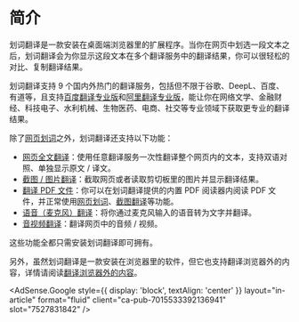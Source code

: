 
# 简介

划词翻译是一款安装在桌面端浏览器里的扩展程序。当你在网页中划选一段文本之后，划词翻译会为你显示这段文本在多个翻译服务中的翻译结果，你可以很轻松的对比、复制翻译结果。

划词翻译支持 9 个国内外热门的翻译服务，包括但不限于谷歌、DeepL、百度、有道等，且支持[百度翻译专业版](https://api.fanyi.baidu.com/product/121)和[阿里翻译专业版](https://help.aliyun.com/document_detail/158291.html)，能让你在网络文学、金融财经、科技电子、水利机械、生物医药、电商、社交等专业领域下获取更专业的翻译结果。

除了[网页划词](cross.mdx)之外，划词翻译还支持以下功能：

- [网页全文翻译](page.mdx)：使用任意翻译服务一次性翻译整个网页内的文本，支持双语对照、单独显示原文 / 译文。
- [截图 / 图片翻译](screenshot.mdx)：截取网页或者读取剪切板里的图片并显示翻译结果。
- [翻译 PDF 文件](pdf.mdx)：你可以在划词翻译提供的内置 PDF 阅读器内阅读 PDF 文件，并正常使用[网页划词](cross.mdx)、[截图翻译](screenshot.mdx)等功能。
- [语音（麦克风）翻译](microphone.mdx)：将你通过麦克风输入的语音转为文字并翻译。
- [音视频翻译](video.mdx)：翻译网页中的音频 / 视频。

这些功能全都只需安装划词翻译即可拥有。

另外，虽然划词翻译是一款安装在浏览器里的软件，但它也支持翻译浏览器外的内容，详情请阅读[翻译浏览器外的内容](extra.mdx)。

<AdSense.Google
  style={{ display: 'block', textAlign: 'center' }}
  layout="in-article"
  format="fluid"
  client="ca-pub-7015533392136941"
  slot="7527831842"
/>
